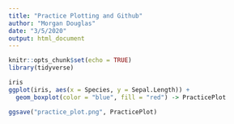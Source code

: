 ```yaml
---
title: "Practice Plotting and Github"
author: "Morgan Douglas"
date: "3/5/2020"
output: html_document
---
```


```r
knitr::opts_chunk$set(echo = TRUE)
library(tidyverse)
```



```r
iris
ggplot(iris, aes(x = Species, y = Sepal.Length)) +
  geom_boxplot(color = "blue", fill = "red") -> PracticePlot 

ggsave("practice_plot.png", PracticePlot)
```

